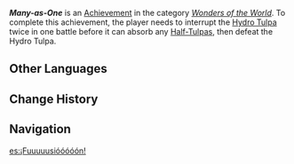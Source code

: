 {{Achievement Infobox
|id           = 82187 
|order id     = 2186 
|category     = Wonders of the World
|description  = Stop the [[Hydro Tulpa]] from absorbing [[Half-Tulpa]]s twice in one challenge.
|requirements = 
|primogems    = 5
|tracking     = 
|topic        = Hydro Tulpa
|hidden       = 1
|type         = Boss
}}
'''''Many-as-One''''' is an [[Achievement]] in the category ''[[Wonders of the World]]''. To complete this achievement, the player needs to interrupt the [[Hydro Tulpa]] twice in one battle before it can absorb any [[Half-Tulpa]]s, then defeat the Hydro Tulpa.
<!--
==Gameplay Notes==
* 

==Trivia==
* 
--><!--
==Gallery==
{{Preview
|size=300px
|file=
|caption=
}}

==Video Guides==
{{EVT
|video1   = 
|caption1 = 
}}
-->

==Other Languages==
{{Other Languages
|en       = Many-as-One
|zhs      = 我们是万众一体
|zhs_rm   = Wǒmen Shì Wànzhòng Yītǐ
|zht      = 我們是萬眾一體
|zht_rm   = Wǒmen Shì Wànzhòng Yītǐ
|zh_tl    = We are Many in One Body
|ja       = 万の衆が集まり一つとなる
|ja_rm    = Man no Shuu ga Atsumari Hitotsu to Naru
|ja_tl    = 
|ko       = 여럿이 모여 하나
|ko_rm    = 
|ko_tl    = 
|es       = ¡Fuuuuusióóóóón!
|es_tl    = Fuuuuusiooooon!
|fr       = Fuuuuusiooooon !
|fr_tl    = Fuuuuusiooooon!
|esfr_note = Reference to ''{{w|Dragon Ball}}'''s [[w:c:dragonball:Fusion|Fusion]]
|ru       = Единство во множестве
|ru_tl    = Unity in Multitude
|th       = พวกเราคือหนึ่งเดียว
|th_rm    = 
|th_tl    = 
|vi       = Tất Cả Đều Là Một
|vi_tl    = 
|de       = Wir sind Legion
|de_tl    = We Are Legion
|id       = Bersatu Kita Teguh
|id_tl    = United We Stand
|pt       = Somos Legião
|pt_tl    = 
|tr       = Hepimiz Biriz
|tr_tl    = 
|it       = Tutti per uno
|it_tl    = All for One
}}

==Change History==
{{Change History|4.2}}
<!--
==References==
{{Reflist}}
-->
==Navigation==
{{Achievement Navbox}}

[[es:¡Fuuuuusióóóóón!]]